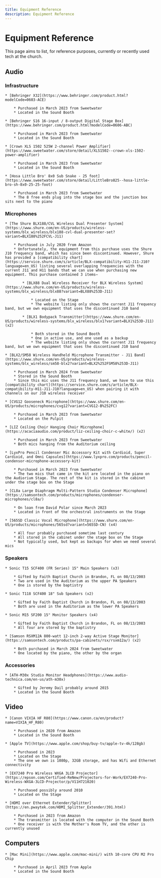 ```yaml
---
title: Equipment Reference
description: Equipment Reference
---
```


# Equipment Reference

This page aims to list, for reference purposes, currently or recently used tech at the church.


## Audio

### Infrastructure

    * [Behringer X32](https://www.behringer.com/product.html?modelCode=0603-ACE)

        * Purchased in March 2023 from Sweetwater
        * Located in the Sound Booth

    * [Behringer S16 16-input / 8-output Digital Stage Box](https://www.behringer.com/product.html?modelCode=0606-ABC)

        * Purchased in March 2023 from Sweetwater
        * Located in the Sound Booth

    * [Crown XLS 1502 525W 2-channel Power Amplifier](https://www.sweetwater.com/store/detail/XLS1502--crown-xls-1502-power-amplifier)

        * Purchased in March 2023 from Sweetwater
        * Located in the Sound Booth

    * [Hosa Little Bro' 8x0 Sub Snake - 25 foot](https://www.sweetwater.com/store/detail/LittleBro825--hosa-little-bro-sh-8x0-25-25-foot)

        * Purchased in March 2023 from Sweetwater
        * The 8 free ends plug into the stage box and the junction box sits next to the piano

### Microphones

    * [The Shure BLX188/CVL Wireless Dual Presenter System](https://www.shure.com/en-US/products/wireless-systems/blx_wireless/blx188-cvl-dual-presenter-set?variant=BLX188%252FCVL-J11)

        * Purchased in July 2020 from Amazon
        * Unfortunately, the equipment from this purchase uses the Shure J10 frequency band, which has since been discontinued. However, Shure has provided a [compatibility chart](https://service.shure.com/s/article/BLX-compatibility-H11-J11-J10?language=en_US) listing several overlapping frequencies with the current J11 and H11 bands that we can use when purchasing new equipment. This purchase contained 3 items—

            * [BLX88 Dual Wireless Receiver for BLX Wireless System](https://www.shure.com/en-US/products/wireless-systems/blx_wireless/blx88?variant=BLX88%253D-J11)

                * Located on the Stage
                * The website listing only shows the current J11 frequency band, but we own equipment that uses the discontinued J10 band

            * [BLX1 Bodypack Transmitter](https://www.shure.com/en-US/products/wireless-systems/blx_wireless/blx1?variant=BLX1%253D-J11) (x2)

                * Both stored in the Sound Booth
                * One in active use, and one used as a backup
                * The website listing only shows the current J11 frequency band, but we own equipment that uses the discontinued J10 band

    * [BLX2/SM58 Wireless Handheld Microphone Transmitter - J11 Band](https://www.shure.com/en-US/products/wireless-systems/blx_wireless/sm58-blx2?variant=BLX2%252FSM58%253D-J11)

        * Purchased in March 2024 from Sweetwater
        * Stored in the Sound Booth
        * Since this mic uses the J11 frequency band, we have to use this [compatibility chart](https://service.shure.com/s/article/BLX-compatibility-H11-J11-J10?language=en_US) when pairing it with channels on our J10 wireless receiver

    * [CVG12 Gooseneck Microphone](https://www.shure.com/en-US/products/microphones/cvg12?variant=CVG12-B%252FC)

        * Purchased in March 2023 from Sweetwater
        * Located on the Pulpit

    * [LIZ Ceiling Choir Hanging Choir Microphone](https://acaciaaudio.com/product/liz-ceiling-choir-c-white/) (x2)

        * Purchased in March 2023 from Sweetwater
        * Both mics hanging from the Auditorium ceiling

    * [LyxPro Pencil Condenser Mic Accessory Kit with Cardioid, Super Cardioid, and Omni Capsules](https://www.lyxpro.com/products/pencil-condensor-microphone-accessory-kit)

        * Purchased in March 2023 from Sweetwater
        * The two mics that came in the kit are located in the piano on the Audiorium Stage. The rest of the kit is stored in the cabinet under the stage box on the Stage

    * [CL8a Large Diaphragm Multi-Pattern Studio Condenser Microphone](https://samsontech.com/products/microphones/condenser-microphones/cl8a/)

        * On loan from David Polar since March 2023
        * Located in front of the orchestral instruments on the Stage

    * [565SD Classic Vocal Microphone](https://www.shure.com/en-US/products/microphones/565sd?variant=565SD-CN) (x4)

        * All four probably purchased sometime last century
        * All stored in the cabinet under the stage box on the Stage
        * Not typically used, but kept as backups for when we need several mics

### Speakers

    * Sonic T15 SCF400 (FR Series) 15" Main Speakers (x3)
    
        * Gifted by Faith Baptist Church in Brandon, FL on 08/13/2003
        * Two are used in the Auditorium as the upper PA Speakers
        * One is stored by the baptistry

    * Sonic T118 SCF400 18" Sub Speakers (x2)

        * Gifted by Faith Baptist Church in Brandon, FL on 08/13/2003
        * Both are used in the Auditorium as the lower PA Speakers

    * Sonic M15 SF200 15" Monitor Speakers (x4)

        * Gifted by Faith Baptist Church in Brandon, FL on 08/13/2003
        * All four are stored by the baptistry

    * [Samson RSXM12A 800-watt 12-inch 2-way Active Stage Monitor](https://samsontech.com/products/pa-cabinets/rsx/rsxm12a/) (x2)

        * Both purchased in March 2024 from Sweetwater
        * One located by the piano, the other by the organ

### Accessories

    * [ATH-M30x Studio Monitor Headphones](https://www.audio-technica.com/en-us/ath-m30x)

        * Gifted by Jeremy Dail probably around 2015
        * Located in the Sound Booth

## Video

    * [Canon VIXIA HF R80](https://www.canon.ca/en/product?name=VIXIA_HF_R80)

        * Purchased in 2020 from Amazon
        * Located in the Sound Booth

    * [Apple TV](https://www.apple.com/shop/buy-tv/apple-tv-4k/128gb)

        * Purchased in 2023
        * Located on the Stage
        * The one we own is 1080p, 32GB storage, and has Wifi and Ethernet connectivity

    * [EX7240 Pro Wireless WXGA 3LCD Projector](https://epson.com/Certified-ReNew/Projectors-for-Work/EX7240-Pro-Wireless-WXGA-3LCD-Projector/p/V11H721020)

        * Purchased possibly around 2010
        * Located on the Stage

    * [HDMI over Ethernet Extender/Splitter](https://en.pwaytek.com/HDMI_Splitter_Extender/391.html)

        * Purchased in 2023 from Amazon
        * The transmitter is located with the computer in the Sound Booth
        * One receiver is with the Mother's Room TV, and the other is currently unused


## Computers

    * [Mac Mini](https://www.apple.com/mac-mini/) with 10-core CPU M2 Pro Chip

        * Purchased in April 2023 from Apple
        * Located in the Sound Booth

